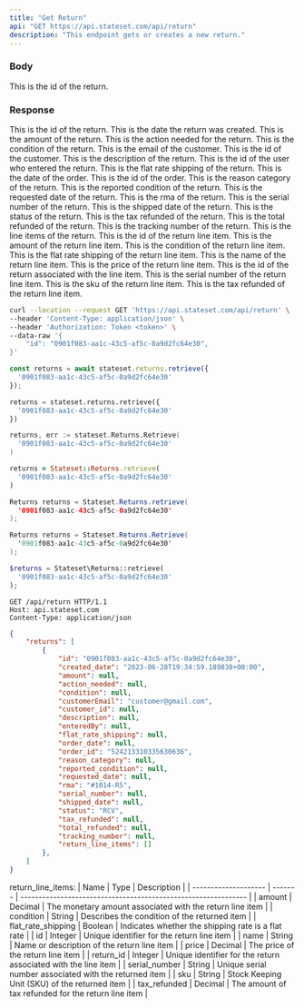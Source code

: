 ```yaml
---
title: "Get Return"
api: "GET https://api.stateset.com/api/return"
description: "This endpoint gets or creates a new return."
---
```


### Body

<ParamField body="id" type="string">
  This is the id of the return.
</ParamField>

### Response

<ResponseField name="id" type="string">
  This is the id of the return.
</ResponseField>

<ResponseField name="created_date" type="string">
  This is the date the return was created.
</ResponseField>

<ResponseField name="amount" type="string">
  This is the amount of the return.
</ResponseField>

<ResponseField name="action_needed" type="string">
  This is the action needed for the return.
</ResponseField>

<ResponseField name="condition" type="string">
  This is the condition of the return.
</ResponseField>

<ResponseField name="customerEmail" type="string">
  This is the email of the customer.
</ResponseField>

<ResponseField name="customer_id" type="string">
  This is the id of the customer.
</ResponseField>

<ResponseField name="description" type="string">
  This is the description of the return.
</ResponseField>

<ResponseField name="enteredBy" type="string">
  This is the id of the user who entered the return.
</ResponseField>

<ResponseField name="flat_rate_shipping" type="string">
  This is the flat rate shipping of the return.
</ResponseField>

<ResponseField name="order_date" type="string">
  This is the date of the order.
</ResponseField>

<ResponseField name="order_id" type="string">
  This is the id of the order.
</ResponseField>

<ResponseField name="reason_category" type="string">
  This is the reason category of the return.
</ResponseField>

<ResponseField name="reported_condition" type="string">
  This is the reported condition of the return.
</ResponseField>

<ResponseField name="requested_date" type="string">
  This is the requested date of the return.
</ResponseField>

<ResponseField name="rma" type="string">
  This is the rma of the return.
</ResponseField>

<ResponseField name="serial_number" type="string">
  This is the serial number of the return.
</ResponseField>

<ResponseField name="shipped_date" type="string">
  This is the shipped date of the return.
</ResponseField>

<ResponseField name="status" type="string">
  This is the status of the return.
</ResponseField>

<ResponseField name="tax_refunded" type="string">
  This is the tax refunded of the return.
</ResponseField>

<ResponseField name="total_refunded" type="string">
  This is the total refunded of the return.
</ResponseField>

<ResponseField name="tracking_number" type="string">
  This is the tracking number of the return.
</ResponseField>

<ResponseField name="return_line_items" type="object">
  This is the line items of the return.

  <Expandable title="Toggle object">

  <ResponseField name="id" type="string">
    This is the id of the return line item.
  </ResponseField>

  <ResponseField name="amount" type="string">
    This is the amount of the return line item.
  </ResponseField>

  <ResponseField name="condition" type="string">
    This is the condition of the return line item.
  </ResponseField>

  <ResponseField name="flat_rate_shipping" type="string">
    This is the flat rate shipping of the return line item.
  </ResponseField>

  <ResponseField name="name" type="string">
    This is the name of the return line item.
  </ResponseField>

  <ResponseField name="price" type="string">
    This is the price of the return line item.
  </ResponseField>

  <ResponseField name="return_id" type="string">
    This is the id of the return associated with the line item.
  </ResponseField>

  <ResponseField name="serial_number" type="string">
    This is the serial number of the return line item.
  </ResponseField>

  <ResponseField name="sku" type="string">
    This is the sku of the return line item.
  </ResponseField>

  <ResponseField name="tax_refunded" type="string">
    This is the tax refunded of the return line item.
  </ResponseField>

</Expandable>

</ResponseField>


<RequestExample>

```bash Example Request
curl --location --request GET 'https://api.stateset.com/api/return' \
--header 'Content-Type: application/json' \
--header 'Authorization: Token <token>' \
--data-raw '{
    "id": "0901f083-aa1c-43c5-af5c-0a9d2fc64e30",
}'
```

```js Node.js
const returns = await stateset.returns.retrieve({
  '0901f083-aa1c-43c5-af5c-0a9d2fc64e30'
});
```
```py Python
returns = stateset.returns.retrieve({
  '0901f083-aa1c-43c5-af5c-0a9d2fc64e30'
})
```
```go Golang 
returns, err := stateset.Returns.Retrieve(
  '0901f083-aa1c-43c5-af5c-0a9d2fc64e30'
)
```
```ruby Ruby
returns = Stateset::Returns.retrieve(
  '0901f083-aa1c-43c5-af5c-0a9d2fc64e30'
)
```
```java Java
Returns returns = Stateset.Returns.retrieve(
  '0901f083-aa1c-43c5-af5c-0a9d2fc64e30'
);
```
```csharp C#
Returns returns = Stateset.Returns.Retrieve(
  '0901f083-aa1c-43c5-af5c-0a9d2fc64e30'
);
```
```php PHP
$returns = Stateset\Returns::retrieve(
  '0901f083-aa1c-43c5-af5c-0a9d2fc64e30'
);
```
```http HTTP
GET /api/return HTTP/1.1
Host: api.stateset.com
Content-Type: application/json
```

</RequestExample>

<ResponseExample>

```json Response
{
    "returns": [
        {
            "id": "0901f083-aa1c-43c5-af5c-0a9d2fc64e30",
            "created_date": "2023-06-28T19:34:59.189838+00:00",
            "amount": null,
            "action_needed": null,
            "condition": null,
            "customerEmail": "customer@gmail.com",
            "customer_id": null,
            "description": null,
            "enteredBy": null,
            "flat_rate_shipping": null,
            "order_date": null,
            "order_id": "524213310335630636",
            "reason_category": null,
            "reported_condition": null,
            "requested_date": null,
            "rma": "#1014-R5",
            "serial_number": null,
            "shipped_date": null,
            "status": "RCV",
            "tax_refunded": null,
            "total_refunded": null,
            "tracking_number": null,
            "return_line_items": []
        },
    ]
}   
```

</ResponseExample>


return_line_items:
| Name                 | Type    | Description                                                    |
| -------------------- | ------- | -------------------------------------------------------------- |
| amount               | Decimal | The monetary amount associated with the return line item       |
| condition            | String  | Describes the condition of the returned item                   |
| flat\_rate\_shipping | Boolean | Indicates whether the shipping rate is a flat rate             |
| id                   | Integer | Unique identifier for the return line item                     |
| name                 | String  | Name or description of the return line item                    |
| price                | Decimal | The price of the return line item                              |
| return\_id           | Integer | Unique identifier for the return associated with the line item |
| serial\_number       | String  | Unique serial number associated with the returned item         |
| sku                  | String  | Stock Keeping Unit (SKU) of the returned item                  |
| tax\_refunded        | Decimal | The amount of tax refunded for the return line item            |